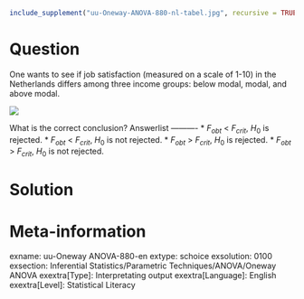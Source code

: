 ```r
include_supplement("uu-Oneway-ANOVA-880-nl-tabel.jpg", recursive = TRUE)
```

Question
========
  
One wants to see if job satisfaction (measured on a scale of 1-10) in the Netherlands differs among three income groups: below modal, modal, and above modal. 

![](uu-Oneway-ANOVA-880-nl-tabel.jpg)

What is the correct conclusion? 
Answerlist
----------
* $F_{obt}$ < $F_{crit}$, $H_0$ is rejected.
* $F_{obt}$ < $F_{crit}$, $H_0$ is not rejected.
* $F_{obt}$ > $F_{crit}$, $H_0$ is rejected.
* $F_{obt}$ > $F_{crit}$, $H_0$ is not rejected.


Solution
========

Meta-information
================
exname: uu-Oneway ANOVA-880-en
extype: schoice
exsolution: 0100
exsection: Inferential Statistics/Parametric Techniques/ANOVA/Oneway ANOVA
exextra[Type]: Interpretating output
exextra[Language]: English
exextra[Level]: Statistical Literacy
